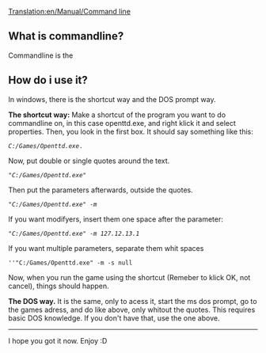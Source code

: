 [[Translation:en/Manual/Command line]]
== What is commandline? ==

Commandline is the 



== How do i use it? ==

In windows, there is the shortcut way and the DOS prompt way. 

'''The shortcut way:'''
Make a shortcut of the program you want to do commandline on, in this case openttd.exe, and right klick it and select properties. Then, you look in the first box. It should say something like this:
 ''C:/Games/Openttd.exe''.  



Now, put double or single quotes around the text. 
 ''"C:/Games/Openttd.exe"''  



Then put the parameters afterwards, outside the quotes. 
 ''"C:/Games/Openttd.exe" -m''  


If you want modifyers, insert them one space after the parameter:
 ''"C:/Games/Openttd.exe" -m 127.12.13.1'' 



If you want multiple parameters, separate them whit spaces
 ''"C:/Games/Openttd.exe" -m -s null 


Now, when you run the game using the shortcut (Remeber to klick OK, not cancel), things should happen.



'''The DOS way.'''
It is the same, only to acess it, start the ms dos prompt, go to the games adress, and do like above, only whitout the quotes. This requires basic DOS knowledge. If you don't have that, use the one above.


----

I hope you got it now. Enjoy :D